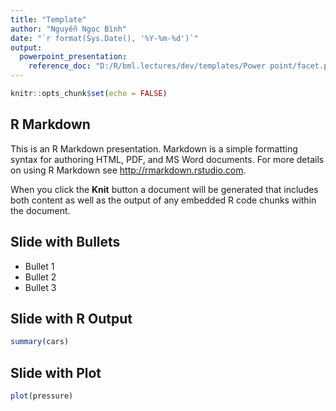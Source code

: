 ```yaml
---
title: "Template"
author: "Nguyễn Ngọc Bình"
date: "`r format(Sys.Date(), '%Y-%m-%d')`"
output: 
  powerpoint_presentation:
    reference_doc: "D:/R/bml.lectures/dev/templates/Power point/facet.pptx"
---
```


```r
knitr::opts_chunk$set(echo = FALSE)
```

## R Markdown

This is an R Markdown presentation. Markdown is a simple formatting syntax for authoring HTML, PDF, and MS Word documents. For more details on using R Markdown see <http://rmarkdown.rstudio.com>.

When you click the **Knit** button a document will be generated that includes both content as well as the output of any embedded R code chunks within the document.

## Slide with Bullets

- Bullet 1
- Bullet 2
- Bullet 3

## Slide with R Output

```r
summary(cars)
```

## Slide with Plot

```r
plot(pressure)
```

